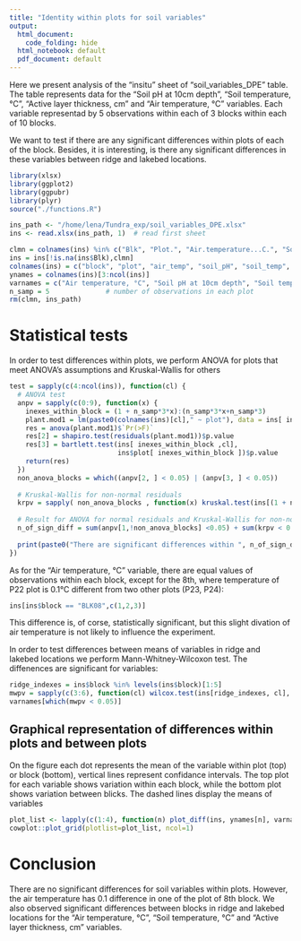 ```yaml
---
title: "Identity within plots for soil variables"
output:
  html_document:
    code_folding: hide
  html_notebook: default
  pdf_document: default
---
```


Here we present analysis of the "insitu" sheet of "soil_variables_DPE" table. The table represents data for the "Soil pH at 10cm depth", "Soil temperature, °C", "Active layer thickness, cm" and "Air temperature, °C" variables. Each variable representad by 5 observations within each of 3 blocks within each of 10 blocks.

We want to test if there are any significant differences within plots of each of the block. Besides, it is interesting, is there any significant differences in these variables between ridge and lakebed locations.

```r
library(xlsx)
library(ggplot2)
library(ggpubr)
library(plyr)
source("./functions.R")
```
```r
ins_path <- "/home/lena/Tundra_exp/soil_variables_DPE.xlsx"
ins <- read.xlsx(ins_path, 1)  # read first sheet

clmn = colnames(ins) %in% c("Blk", "Plot.", "Air.temperature...C.", "Soil_pH_10cm_depth", "Soil_temp_degC", "ALT_cm")
ins = ins[!is.na(ins$Blk),clmn]
colnames(ins) = c("block", "plot", "air_temp", "soil_pH", "soil_temp", "ALT_cm")
ynames = colnames(ins)[3:ncol(ins)]
varnames = c("Air temperature, °C", "Soil pH at 10cm depth", "Soil temperature, °C", "Active layer thickness, cm")
n_samp = 5              # number of observations in each plot
rm(clmn, ins_path)
```


# Statistical tests

In order to test differences within plots, we perform ANOVA for plots that meet ANOVA's assumptions and Kruskal-Wallis for others

```r
test = sapply(c(4:ncol(ins)), function(cl) {
  # ANOVA test
  anpv = sapply(c(0:9), function(x) {
    inexes_within_block = (1 + n_samp*3*x):(n_samp*3*x+n_samp*3)
    plant.mod1 = lm(paste0(colnames(ins)[cl]," ~ plot"), data = ins[ inexes_within_block ,])
    res = anova(plant.mod1)$`Pr(>F)`                                   # results of ANOVA
    res[2] = shapiro.test(residuals(plant.mod1))$p.value               # normality of residuals
    res[3] = bartlett.test(ins[ inexes_within_block ,cl], 
                           ins$plot[ inexes_within_block ])$p.value    # homogeneity of variances
    return(res)
  })
  non_anova_blocks = which((anpv[2, ] < 0.05) | (anpv[3, ] < 0.05))    # block's numbers that do not meet
                                                                       # ANOVA's assumptions
  # Kruskal-Wallis for non-normal residuals
  krpv = sapply( non_anova_blocks , function(x) kruskal.test(ins[(1 + n_samp*3*x):(n_samp*3*x+n_samp), cl], ins[(1 +   n_samp*3*x + n_samp):(n_samp*3*x+n_samp*2), cl], ins[(1 + n_samp*3*x + n_samp*2):(n_samp*3*x+n_samp*3), cl])$p.value)
  
  # Result for ANOVA for normal residuals and Kruskal-Wallis for non-normal residuals
  n_of_sign_diff = sum(anpv[1,!non_anova_blocks] <0.05) + sum(krpv < 0.05)
  
  print(paste0("There are significant differences within ", n_of_sign_diff, " blocks of '", varnames[cl-2], "' variable"))
})
```

As for the "Air temperature, °C" variable, there are equal values of observations within each block, except for the 8th, where temperature of P22 plot is 0.1°C different from two other plots (P23, P24):
```r
ins[ins$block == "BLK08",c(1,2,3)]
```
This difference is, of corse, statistically significant, but this slight divation of air temperature is not likely to influence the experiment. 

In order to test differences between means of variables in ridge and lakebed locations we perform Mann-Whitney-Wilcoxon test.
The diffenences are significant for variables:
```r
ridge_indexes = ins$block %in% levels(ins$block)[1:5]
mwpv = sapply(c(3:6), function(cl) wilcox.test(ins[ridge_indexes, cl], ins[!ridge_indexes,cl],  exact = F)$p.value)
varnames[which(mwpv < 0.05)]
```


## Graphical representation of differences within plots and between plots


On the figure each dot represents the mean of the variable within plot (top) or block (bottom), vertical lines represent confidance intervals. The top plot for each variable shows variation within each block, while the bottom plot shows variation between blicks. The dashed lines display the means of variables
```r
plot_list <- lapply(c(1:4), function(n) plot_diff(ins, ynames[n], varnames[n]))
cowplot::plot_grid(plotlist=plot_list, ncol=1)
```

# Conclusion

There are no significant differences for soil variables within plots. However, the air temperature has 0.1 difference in one of the plot of 8th block. We also observed significant differences between blocks in ridge and lakebed locations for the "Air temperature, °C", "Soil temperature, °C" and "Active layer thickness, cm" variables.

